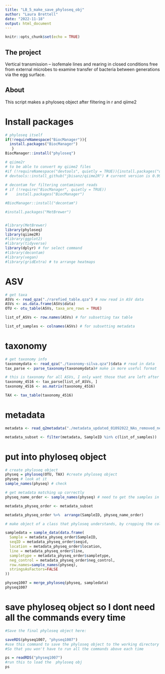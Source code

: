 ---
title: "LB_5_make_save_phyloseq_obj"
author: "Laura Brettell"
date: "2022-11-18"
output: html_document
---

```{r setup, include=FALSE}
knitr::opts_chunk$set(echo = TRUE)
```

## The project

Vertical transmission – isofemale lines and rearing in closed conditions free from external microbes to examine transfer of bacteria between generations via the egg surface.

## About

This script makes a phyloseq object after filtering in r and qiime2



# Install packages

```{r}
# phyloseq itself
if(!requireNamespace("BiocManager")){
  install.packages("BiocManager")
   }
BiocManager::install("phyloseq")

# qiime2r
# to be able to convert my qiime2 files
#if (!requireNamespace("devtools", quietly = TRUE)){install.packages("devtools")}
# devtools::install_github("jbisanz/qiime2R") # current version is 0.99.20
 
# decontam for filtering contaminant reads
# if (!require("BiocManager", quietly = TRUE))
#    install.packages("BiocManager")

#BiocManager::install("decontam")

#install.packages("MetBrewer")


#library(MetBrewer)
library(phyloseq)
library(qiime2R)
#library(ggplot2)
#library(tidyverse)
library(dplyr) # for select command
#library(decontam)
#library(vegan)
#library(gridExtra) # to arrange heatmaps


```



# ASV

```{r}
# get taxa
ASVs <- read_qza("./rarefied_table.qza") # now read in ASV data
ASVs <- as.data.frame(ASVs$data)
OTU <- otu_table(ASVs, taxa_are_rows = TRUE)

list_of_ASVs <- row.names(ASVs) # for subsetting tax table

list_of_samples <- colnames(ASVs) # for subsetting metadata
```

# taxonomy

```{r}
# get taxonomy info
taxonomydata <- read_qza("./taxonomy-silva.qza")$data # read in data
tax_parse <- parse_taxonomy(taxonomydata)# make in more useful format

# this is taxonomy for all ASVs, I only want those that are left after rarefying
taxonomy_4516 <- tax_parse[list_of_ASVs, ]
taxonomy_4516 <- as.matrix(taxonomy_4516)

TAX <- tax_table(taxonomy_4516)

```


# metadata


```{r}
metadata <- read_q2metadata("./metadata_updated_01092022_NAs_removed_new_cols.txt") # this is everything including those samples which were removed after rarefaction etc

metadata_subset <- filter(metadata, SampleID %in% c(list_of_samples))

```


# put into phyloseq object 



```{r}

# create phyloseq object
physeq = phyloseq(OTU, TAX) #create phyloseq object
physeq # look at it
sample_names(physeq) # check

# get metadata matching up correctly
physeq_name_order <- sample_names(physeq) # need to get the samples in the same order as they appear in the physeq object (ie the column orders of the ASVs)

metadata_physeq_order <- metadata_subset 

metadata_physeq_order %>%  arrange(SampleID, physeq_name_order)

# make object of a class that phyloseq understands, by cropping the columns of interest from the metadata and specifying the same rows as the original phloseq object

sampledata = sample_data(data.frame(
  Sample = metadata_physeq_order$SampleID,
  seqID = metadata_physeq_order$seqid,
  location = metadata_physeq_order$location,
  line = metadata_physeq_order$line,
  sampletype = metadata_physeq_order$sampletype,
  neg_control = metadata_physeq_order$neg_control,
  row.names=sample_names(physeq),
  stringsAsFactors=FALSE
))

physeq1007 = merge_phyloseq(physeq, sampledata)
physeq1007


```

# save phyloseq object so I dont need all the commands every time

```{r}

#Save the final phyloseq object here: 

saveRDS(physeq1007, "physeq1007")
#use this command to save the phyloseq object to the working directory
#So that you won't have to run all the commands above each time 

ps = readRDS("physeq1007")
#run this to load the  phyloseq obj 
ps

```


